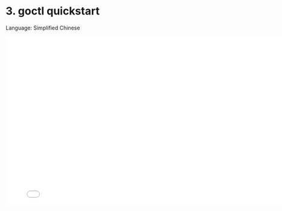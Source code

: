 # 3. goctl quickstart

Language: Simplified Chinese

<iframe src="//player.bilibili.com/player.html?bvid=BV1vT41177VH&page=1"
    width="800"
    height="450"
    frameborder="0"
    allowfullscreen
    scrolling="no"
    border="0"
    framespacing="0"
    allowfullscreen="true">
</iframe>
